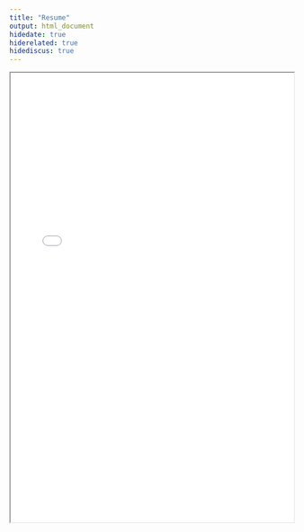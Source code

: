 ```yaml
---
title: "Resume"
output: html_document
hidedate: true
hiderelated: true
hidediscus: true
---
```

  
  <center>
  <iframe src="/resume.pdf" width="100%" height="800" border="0"></iframe>
  </center>
  